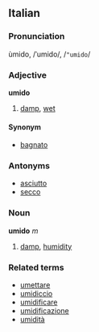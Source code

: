==Italian==
===Pronunciation===
ùmido, /ˈumido/, /<tt>"umido</tt>/
===Adjective===
'''umido'''

# [[damp]], [[wet]]

====Synonym====
*[[bagnato]]

===Antonyms===
*[[asciutto]]
*[[secco]]

===Noun===
'''umido''' ''m''

# [[damp]], [[humidity]]

===Related terms===
*[[umettare]]
*[[umidiccio]]
*[[umidificare]]
*[[umidificazione]]
*[[umidità]]